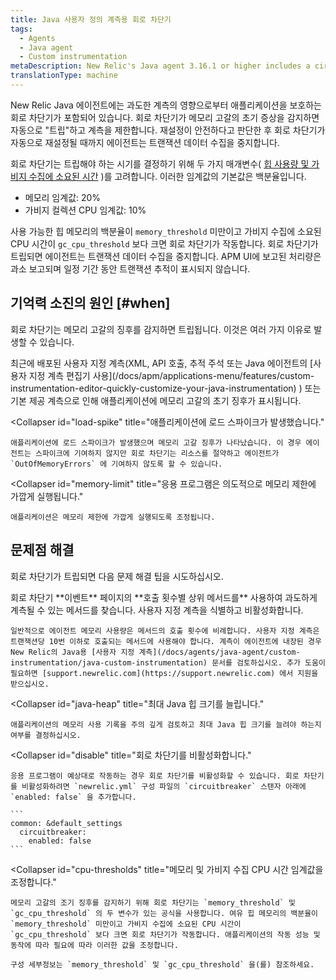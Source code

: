 ```yaml
---
title: Java 사용자 정의 계측용 회로 차단기
tags:
  - Agents
  - Java agent
  - Custom instrumentation
metaDescription: New Relic's Java agent 3.16.1 or higher includes a circuit breaker that "trips" to protect apps from the effects of over-instrumentation.
translationType: machine
---
```


New Relic Java 에이전트에는 과도한 계측의 영향으로부터 애플리케이션을 보호하는 회로 차단기가 포함되어 있습니다. 회로 차단기가 메모리 고갈의 초기 증상을 감지하면 자동으로 "트립"하고 계측을 제한합니다. 재설정이 안전하다고 판단한 후 회로 차단기가 자동으로 재설정될 때까지 에이전트는 트랜잭션 데이터 수집을 중지합니다.

회로 차단기는 트립해야 하는 시기를 결정하기 위해 두 가지 매개변수( [힙 사용량 및 가비지 수집에 소요된 시간](#cpu-thresholds) )를 고려합니다. 이러한 임계값의 기본값은 백분율입니다.

* 메모리 임계값: 20%
* 가비지 컬렉션 CPU 임계값: 10%

사용 가능한 힙 메모리의 백분율이 `memory_threshold` 미만이고 가비지 수집에 소요된 CPU 시간이 `gc_cpu_threshold` 보다 크면 회로 차단기가 작동합니다. 회로 차단기가 트립되면 에이전트는 트랜잭션 데이터 수집을 중지합니다. APM UI에 보고된 처리량은 과소 보고되며 일정 기간 동안 트랜잭션 추적이 표시되지 않습니다.

## 기억력 소진의 원인 [#when]

회로 차단기는 메모리 고갈의 징후를 감지하면 트립됩니다. 이것은 여러 가지 이유로 발생할 수 있습니다.

<CollapserGroup>
  <Collapser
    id="over-instrumented"
    title="귀하의 애플리케이션이 과도하게 계측되었습니다."
  >
    최근에 배포된 사용자 지정 계측(XML, API 호출, 추적 주석 또는 Java 에이전트의 [사용자 지정 계측 편집기 사용](/docs/apm/applications-menu/features/custom-instrumentation-editor-quickly-customize-your-java-instrumentation) ) 또는 기본 제공 계측으로 인해 애플리케이션에 메모리 고갈의 초기 징후가 표시됩니다.
  </Collapser>

  <Collapser
    id="load-spike"
    title="애플리케이션에 로드 스파이크가 발생했습니다."
  >
    애플리케이션에 로드 스파이크가 발생했으며 메모리 고갈 징후가 나타났습니다. 이 경우 에이전트는 스파이크에 기여하지 않지만 회로 차단기는 리소스를 절약하고 에이전트가 `OutOfMemoryErrors` 에 기여하지 않도록 할 수 있습니다.
  </Collapser>

  <Collapser
    id="memory-limit"
    title="응용 프로그램은 의도적으로 메모리 제한에 가깝게 실행됩니다."
  >
    애플리케이션은 메모리 제한에 가깝게 실행되도록 조정됩니다.
  </Collapser>
</CollapserGroup>

## 문제점 해결

회로 차단기가 트립되면 다음 문제 해결 팁을 시도하십시오.

<CollapserGroup>
  <Collapser
    id="disable"
    title="계측을 식별하고 비활성화합니다."
  >
    회로 차단기 **이벤트** 페이지의 **호출 횟수별 상위 메서드를** 사용하여 과도하게 계측될 수 있는 메서드를 찾습니다. 사용자 지정 계측을 식별하고 비활성화합니다.

    일반적으로 에이전트 메모리 사용량은 메서드의 호출 횟수에 비례합니다. 사용자 지정 계측은 트랜잭션당 10번 이하로 호출되는 메서드에 사용해야 합니다. 계측이 에이전트에 내장된 경우 New Relic의 Java용 [사용자 지정 계측](/docs/agents/java-agent/custom-instrumentation/java-custom-instrumentation) 문서를 검토하십시오. 추가 도움이 필요하면 [support.newrelic.com](https://support.newrelic.com) 에서 지원을 받으십시오.
  </Collapser>

  <Collapser
    id="java-heap"
    title="최대 Java 힙 크기를 늘립니다."
  >
    애플리케이션의 메모리 사용 기록을 주의 깊게 검토하고 최대 Java 힙 크기를 늘려야 하는지 여부를 결정하십시오.
  </Collapser>

  <Collapser
    id="disable"
    title="회로 차단기를 비활성화합니다."
  >
    응용 프로그램이 예상대로 작동하는 경우 회로 차단기를 비활성화할 수 있습니다. 회로 차단기를 비활성화하려면 `newrelic.yml` 구성 파일의 `circuitbreaker` 스탠자 아래에 `enabled: false` 을 추가합니다.

    ```
    common: &default_settings​
      circuitbreaker:
        enabled: false
    ```
  </Collapser>

  <Collapser
    id="cpu-thresholds"
    title="메모리 및 가비지 수집 CPU 시간 임계값을 조정합니다."
  >
    메모리 고갈의 조기 징후를 감지하기 위해 회로 차단기는 `memory_threshold` 및 `gc_cpu_threshold` 의 두 변수가 있는 공식을 사용합니다. 여유 힙 메모리의 백분율이 `memory_threshold` 미만이고 가비지 수집에 소요된 CPU 시간이 `gc_cpu_threshold` 보다 크면 회로 차단기가 작동합니다. 애플리케이션의 작동 성능 및 동작에 따라 필요에 따라 이러한 값을 조정합니다.

    구성 세부정보는 `memory_threshold` 및 `gc_cpu_threshold` 을(를) 참조하세요.
  </Collapser>
</CollapserGroup>